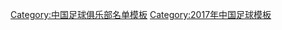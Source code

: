 {{Football squad with groups
 | name      = 2017年中乙分类名单四川
 | bgcolor   = #ff0000
 | bordercolor = #ffffff
 | textcolor   = #ffffff
 | title=[[四川隆发足球俱乐部|<span style="color:#ffffff">四川安纳普尔那</span>]] — [[2017年中国足球乙级联赛|<span style="color: #ffffff;">2017年</span>]][[中国足球乙级联赛|<span style="color: #ffffff;">中乙联赛第 6 名、南区亚军</span>]]
|group1=全年参赛球员
|list1=<div>
{{Football squad2 player|no=1|name=[[封雨桐]]}}
{{Football squad2 player|no=3|name=[[张梦]]}}
{{Football squad2 player|no=4|name=[[由元文]]}}
{{Football squad2 player|no=5|name={{le|肖震|Xiao Zhen (footballer)}}}}
{{Football squad2 player|no=6|name=[[于淼 (足球运动员)|于淼]]}}
{{Football squad2 player|no=7|name=[[卢成]]}}
{{Football squad2 player|no=8|name=[[刘鹏 (足球运动员)|刘鹏]]}}
{{Football squad2 player|no=9|name=[[毛勋]]}}
{{Football squad2 player|no=10|name=[[陈涛 (足球运动员)|陈涛]]}}
{{Football squad2 player|no=11|name=[[江晓辰]]}}
{{Football squad2 player|no=12|name=[[康园]]}}
{{Football squad2 player|no=14|name=[[代坤鹏]]}}
{{Football squad2 player|no=15|name=[[单夏路]]}}
{{Football squad2 player|no=16|name=[[吴波 (足球运动员)|吴波]]}}
{{Football squad2 player|no=17|name=[[渠成 (足球运动员)|渠成]]}}
{{Football squad2 player|no=18|name=[[张靖洋]]}}
{{Football squad2 player|no=19|name=[[马冲冲]]}}
{{Football squad2 player|no=20|name=[[陈少钦]]}}
{{Football squad2 player|no=21|name=[[张淇]]}}
{{Football squad2 player|no=23|name=[[刘耀新]]}}
{{Football squad2 player|no=25|name=[[朱晓冬]]}}
{{Football squad2 player|no=26|name=[[张博豪]]}}
{{Football squad2 player|no=27|name=[[王琪 (足球运动员)|王琪]]}}
{{Football squad2 player|no=28|name=[[干颖波]]}}
{{Football squad2 player|no=29|name=[[杨泽志]]}}
{{Football squad2 player|no=30|name=[[范柏群]]}}
{{Football squad2 player|no=31|name={{le|杜文翔|Du Wenxiang}}}}
{{Football squad2 player|no=36|name=[[张世昌]]}}
</div>
|group2=夏季转入球员
|list2=<div>
{{Football squad2 player|no=22|name=[[贺圣国]]}}
</div>
|group3=夏季转出球员
|list3=<div>
</div>
|group4=主教练
|list4={{flagicon|POR}} {{link-en|曼努埃尔·卡胡达|Manuel Cajuda|卡胡达}}
}}
<noinclude>
{{DEFAULTSORT:Sichuan Longfor F.C. Squad 2017}}
[[Category:中国足球俱乐部名单模板]]
[[Category:2017年中国足球模板]]
</noinclude>
